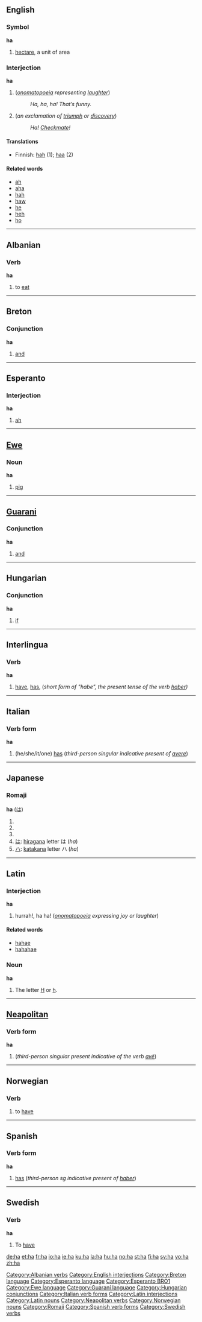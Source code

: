 {{see|Ha}}
==English==

===Symbol===
'''ha'''
# [[hectare]], a unit of area

===Interjection===
'''ha'''
# (''[[onomatopoeia]] representing [[laughter]]'')
#: ''Ha, ha, ha!  That’s funny.''
# (''an exclamation of [[triumph]] or [[discovery]]'')
#: ''Ha! [[Checkmate]]!''

====Translations====
* Finnish: [[hah]] (1); [[haa]] (2)

====Related words====
*[[ah]]
*[[aha]]
*[[hah]]
*[[haw]]
*[[he]]
*[[heh]]
*[[ho]]

----

==Albanian==
===Verb===
'''ha'''

# to [[eat]]

[[Category:Albanian verbs]]

----

==Breton==
===Conjunction===
'''ha'''

# [[and]]


----

==Esperanto==
===Interjection===
'''ha'''
# [[ah]]


----

==[[Ewe]]==

===Noun===
'''ha'''
# [[pig]]


----

==[[Guarani]]==
===Conjunction===
'''ha'''
# [[and]]


----

==Hungarian==
===Conjunction===
'''ha'''
#[[if]]


----

==Interlingua==
===Verb===
'''ha'''
# [[have]], [[has]], (''short form of "habe", the present tense of the verb [[haber]])''


----

==Italian==
===Verb form===
'''ha'''
# (he/she/it/one) [[has]] (''third-person singular indicative present of [[avere]]'')


----

==Japanese==
===Romaji===
'''ha''' ([[は]])
# {{japdef|歯|[[tooth]]}}
# {{japdef|刃|[[blade]]}}
# {{japdef|葉|[[leaf]]}}
# [[は]]: [[hiragana]] letter は (''ha'')
# [[ハ]]: [[katakana]] letter ハ (''ha'')


----

==Latin==
===Interjection===
'''ha'''
# hurrah!, ha ha! (''[[onomatopoeia]] expressing joy or laughter'')

====Related words====
* [[hahae]]
* [[hahahae]]

===Noun===
'''ha'''

# The letter [[H]] or [[h]].


----

==[[Neapolitan]]==
===Verb form===
'''ha'''
# (''third-person singular present indicative of the verb [[avè]]'')


----

==Norwegian==
===Verb===
{{no-verb-irreg|'''ha'''|'''[[har]]'''|'''[[hadde]]'''|'''[[hatt]]'''}}
# to [[have]]


----

==Spanish==
===Verb form===
'''ha'''
#[[has]] (''third-person sg indicative present of [[haber]]'')


----

==Swedish==
{{sv-verb|ha|har|hade|haft|ha|havande|}}

===Verb===
'''ha'''

# To [[have]]

[[Category:English interjections]]
[[Category:Breton language]]
[[Category:Esperanto language]]
[[Category:Esperanto BRO1]]
[[Category:Ewe language]]
[[Category:Guaraní language]]
[[Category:Hungarian conjunctions]]
[[Category:Italian verb forms]]
[[Category:Latin interjections]]
[[Category:Latin nouns]]
[[Category:Neapolitan verbs]]
[[Category:Norwegian nouns]]
[[Category:Romaji]]
[[Category:Spanish verb forms]]
[[Category:Swedish verbs]]

[[de:ha]]
[[et:ha]]
[[fr:ha]]
[[io:ha]]
[[ie:ha]]
[[ku:ha]]
[[la:ha]]
[[hu:ha]]
[[no:ha]]
[[st:ha]]
[[fi:ha]]
[[sv:ha]]
[[vo:ha]]
[[zh:ha]]